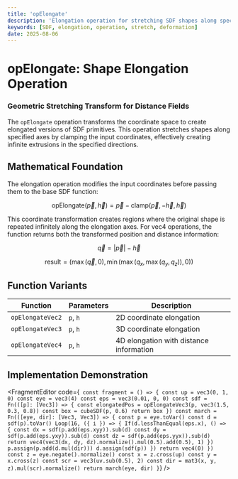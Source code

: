 ```yaml
---
title: 'opElongate'
description: 'Elongation operation for stretching SDF shapes along specified axes'
keywords: [SDF, elongation, operation, stretch, deformation]
date: 2025-08-06
---
```



# opElongate: Shape Elongation Operation

### Geometric Stretching Transform for Distance Fields

The `opElongate` operation transforms the coordinate space to create elongated versions of SDF primitives. This operation stretches shapes along specified axes by clamping the input coordinates, effectively creating infinite extrusions in the specified directions.

## Mathematical Foundation

The elongation operation modifies the input coordinates before passing them to the base SDF function:

$$
\text{opElongate}(\vec{p}, \vec{h}) = \vec{p} - \text{clamp}(\vec{p}, -\vec{h}, \vec{h})
$$

This coordinate transformation creates regions where the original shape is repeated infinitely along the elongation axes. For vec4 operations, the function returns both the transformed position and distance information:

$$
\vec{q} = |\vec{p}| - \vec{h}
$$

$$
\text{result} = (\max(\vec{q}, 0), \min(\max(q_x, \max(q_y, q_z)), 0))
$$

## Function Variants

| Function         | Parameters | Description                             |
| ---------------- | ---------- | --------------------------------------- |
| `opElongateVec2` | `p`, `h`   | 2D coordinate elongation                |
| `opElongateVec3` | `p`, `h`   | 3D coordinate elongation                |
| `opElongateVec4` | `p`, `h`   | 4D elongation with distance information |

## Implementation Demonstration

<FragmentEditor
        code={`
const fragment = () => {
        const up = vec3(0, 1, 0)
        const eye = vec3(4)
        const eps = vec3(0.01, 0, 0)
        const sdf = Fn(([p]: [Vec3]) => {
                const elongatedPos = opElongateVec3(p, vec3(1.5, 0.3, 0.8))
                const box = cubeSDF(p, 0.6)
                return box
        })
        const march = Fn(([eye, dir]: [Vec3, Vec3]) => {
                const p = eye.toVar()
                const d = sdf(p).toVar()
                Loop(16, ({ i }) => {
                        If(d.lessThanEqual(eps.x), () => {
                                const dx = sdf(p.add(eps.xyy)).sub(d)
                                const dy = sdf(p.add(eps.yxy)).sub(d)
                                const dz = sdf(p.add(eps.yyx)).sub(d)
                                return vec4(vec3(dx, dy, dz).normalize().mul(0.5).add(0.5), 1)
                        })
                        p.assign(p.add(d.mul(dir)))
                        d.assign(sdf(p))
                })
                return vec4(0)
        })
        const z = eye.negate().normalize()
        const x = z.cross(up)
        const y = x.cross(z)
        const scr = vec3(uv.sub(0.5), 2)
        const dir = mat3(x, y, z).mul(scr).normalize()
        return march(eye, dir)
}`}
/>
